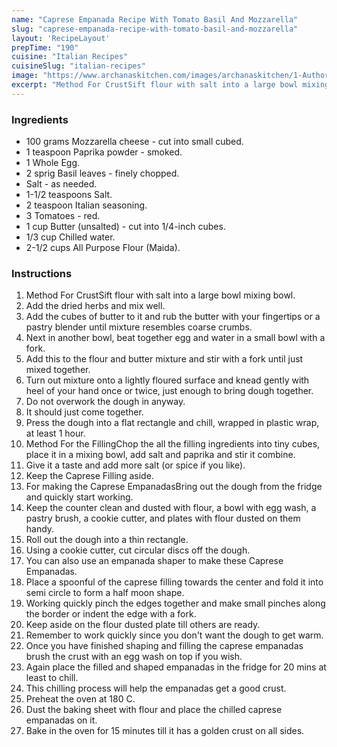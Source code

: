 ---
name: "Caprese Empanada Recipe With Tomato Basil And Mozzarella"
slug: "caprese-empanada-recipe-with-tomato-basil-and-mozzarella"
layout: 'RecipeLayout'
prepTime: "190"
cuisine: "Italian Recipes"
cuisineSlug: "italian-recipes"
image: "https://www.archanaskitchen.com/images/archanaskitchen/1-Author/Swayampurna_Mishra/Caprese_empanada__hand_pies_1600.jpg"
excerpt: "Method For CrustSift flour with salt into a large bowl mixing bowl"
---

### Ingredients

- 100 grams Mozzarella cheese - cut into small cubed.
- 1 teaspoon Paprika powder - smoked.
- 1 Whole Egg.
- 2 sprig Basil leaves - finely chopped.
- Salt - as needed.
- 1-1/2 teaspoons Salt.
- 2 teaspoon Italian seasoning.
- 3 Tomatoes - red.
- 1 cup Butter (unsalted) - cut into 1/4-inch cubes.
- 1/3 cup Chilled water.
- 2-1/2 cups All Purpose Flour (Maida).

### Instructions

1. Method For CrustSift flour with salt into a large bowl mixing bowl.
1. Add the dried herbs and mix well.
1. Add the cubes of butter to it and rub the butter with your fingertips or a pastry blender until mixture resembles coarse crumbs.
1. Next in another bowl, beat together egg and water in a small bowl with a fork.
1. Add this to the flour and butter mixture and stir with a fork until just mixed together.
1. Turn out mixture onto a lightly floured surface and knead gently with heel of your hand once or twice, just enough to bring dough together.
1. Do not overwork the dough in anyway.
1. It should just come together.
1. Press the dough into a flat rectangle and chill, wrapped in plastic wrap, at least 1 hour.
1. Method For the FillingChop the all the filling ingredients into tiny cubes, place it in a mixing bowl, add salt and paprika and stir it combine.
1. Give it a taste and add more salt (or spice if you like).
1. Keep the Caprese Filling aside.
1. For making the Caprese EmpanadasBring out the dough from the fridge and quickly start working.
1. Keep the counter clean and dusted with flour, a bowl with egg wash, a pastry brush, a cookie cutter, and plates with flour dusted on them handy.
1. Roll out the dough into a thin rectangle.
1. Using a cookie cutter, cut circular discs off the dough.
1. You can also use an empanada shaper to make these Caprese Empanadas.
1. Place a spoonful of the caprese filling towards the center and fold it into semi circle to form a half moon shape.
1. Working quickly pinch the edges together and make small pinches along the border or indent the edge with a fork.
1. Keep aside on the flour dusted plate till others are ready.
1. Remember to work quickly since you don't want the dough to get warm.
1. Once you have finished shaping and filling the caprese empanadas brush the crust with an egg wash on top if you wish.
1. Again place the filled and shaped empanadas in the fridge for 20 mins at least to chill.
1. This chilling process will help the empanadas get a good crust.
1. Preheat the oven at 180 C.
1. Dust the baking sheet with flour and place the chilled caprese empanadas on it.
1. Bake in the oven for 15 minutes till it has a golden crust on all sides.
